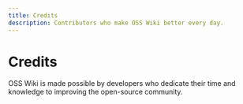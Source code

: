 ```yaml
---
title: Credits
description: Contributors who make OSS Wiki better every day.
---
```



# Credits

OSS Wiki is made possible by developers who dedicate their time and knowledge to improving the open-source community.

<Contributors repo="grenishrai/oss-wiki" limit={12} />
